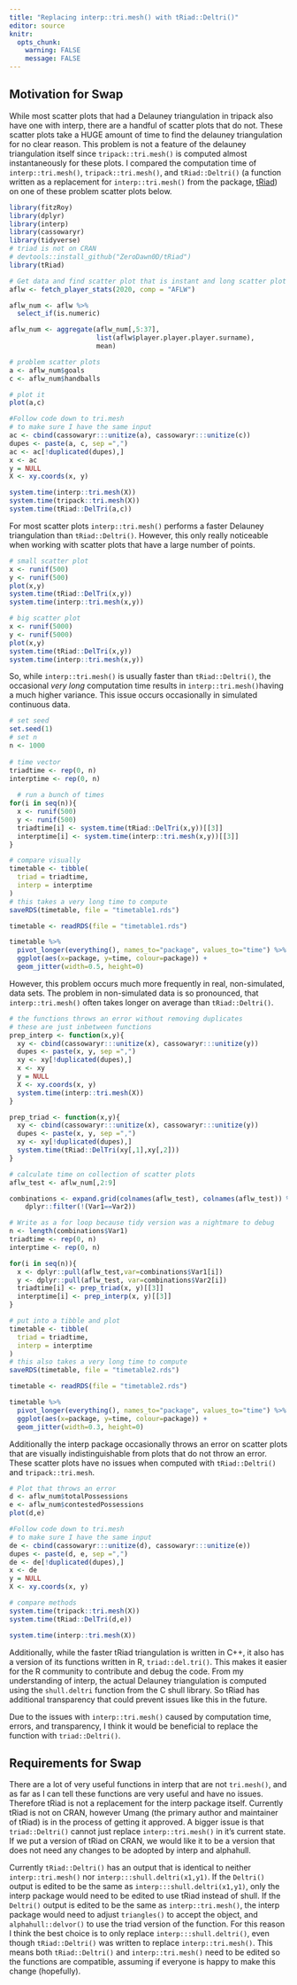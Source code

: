 ```yaml
---
title: "Replacing interp::tri.mesh() with tRiad::Deltri()"
editor: source
knitr:
  opts_chunk: 
    warning: FALSE
    message: FALSE
---
```


## Motivation for Swap

While most scatter plots that had a Delauney triangulation in tripack also have one with interp, there are a handful of scatter plots that do not. These scatter plots take a HUGE amount of time to find the delauney triangulation for no clear reason. This problem is not a feature of the delauney triangulation itself since `tripack::tri.mesh()` is computed almost instantaneously for these plots. I compared the computation time of `interp::tri.mesh()`, `tripack::tri.mesh()`, and `tRiad::Deltri()` (a function written as a replacement for `interp::tri.mesh()` from the package, [tRiad](https://github.com/ZeroDawn0D/tRiad)) on one of these problem scatter plots below.

```r
library(fitzRoy)
library(dplyr)
library(interp)
library(cassowaryr)
library(tidyverse)
# triad is not on CRAN
# devtools::install_github("ZeroDawn0D/tRiad")
library(tRiad)

# Get data and find scatter plot that is instant and long scatter plot
aflw <- fetch_player_stats(2020, comp = "AFLW")
```

```r
aflw_num <- aflw %>%
  select_if(is.numeric)

aflw_num <- aggregate(aflw_num[,5:37],
                      list(aflw$player.player.player.surname),
                      mean)

# problem scatter plots
a <- aflw_num$goals
c <- aflw_num$handballs

# plot it
plot(a,c)

#Follow code down to tri.mesh 
# to make sure I have the same input
ac <- cbind(cassowaryr:::unitize(a), cassowaryr:::unitize(c))
dupes <- paste(a, c, sep =",")
ac <- ac[!duplicated(dupes),]
x <- ac
y = NULL
X <- xy.coords(x, y)

system.time(interp::tri.mesh(X))
system.time(tripack::tri.mesh(X))
system.time(tRiad::DelTri(a,c))
```

For most scatter plots `interp::tri.mesh()` performs a faster Delauney triangulation than `tRiad::Deltri()`. However, this only really noticeable when working with scatter plots that have a large number of points.

```r
# small scatter plot
x <- runif(500)
y <- runif(500)
plot(x,y)
system.time(tRiad::DelTri(x,y))
system.time(interp::tri.mesh(x,y))

# big scatter plot
x <- runif(5000)
y <- runif(5000)
plot(x,y)
system.time(tRiad::DelTri(x,y))
system.time(interp::tri.mesh(x,y))
```

So, while `interp::tri.mesh()` is usually faster than `tRiad::Deltri()`, the occasional *very long* computation time results in `interp::tri.mesh()`having a much higher variance. This issue occurs occasionally in simulated continuous data.

```r
# set seed
set.seed(1)
# set n
n <- 1000
  
# time vector
triadtime <- rep(0, n)
interptime <- rep(0, n)
  
  # run a bunch of times
for(i in seq(n)){
  x <- runif(500)
  y <- runif(500)
  triadtime[i] <- system.time(tRiad::DelTri(x,y))[[3]]
  interptime[i] <- system.time(interp::tri.mesh(x,y))[[3]]
}

# compare visually
timetable <- tibble(
  triad = triadtime,
  interp = interptime
) 
# this takes a very long time to compute
saveRDS(timetable, file = "timetable1.rds") 
```

```r
timetable <- readRDS(file = "timetable1.rds")

timetable %>%
  pivot_longer(everything(), names_to="package", values_to="time") %>%
  ggplot(aes(x=package, y=time, colour=package)) +
  geom_jitter(width=0.5, height=0)

```

However, this problem occurs much more frequently in real, non-simulated, data sets. The problem in non-simulated data is so pronounced, that `interp::tri.mesh()` often takes longer on average than `tRiad::Deltri()`.

```r
# the functions throws an error without removing duplicates
# these are just inbetween functions
prep_interp <- function(x,y){
  xy <- cbind(cassowaryr:::unitize(x), cassowaryr:::unitize(y))
  dupes <- paste(x, y, sep =",")
  xy <- xy[!duplicated(dupes),]
  x <- xy
  y = NULL
  X <- xy.coords(x, y)
  system.time(interp::tri.mesh(X))
}

prep_triad <- function(x,y){
  xy <- cbind(cassowaryr:::unitize(x), cassowaryr:::unitize(y))
  dupes <- paste(x, y, sep =",")
  xy <- xy[!duplicated(dupes),]
  system.time(tRiad::DelTri(xy[,1],xy[,2]))
}

# calculate time on collection of scatter plots
aflw_test <- aflw_num[,2:9]

combinations <- expand.grid(colnames(aflw_test), colnames(aflw_test)) %>%
    dplyr::filter(!(Var1==Var2))

# Write as a for loop because tidy version was a nightmare to debug
n <- length(combinations$Var1)
triadtime <- rep(0, n)
interptime <- rep(0, n)

for(i in seq(n)){
  x <- dplyr::pull(aflw_test,var=combinations$Var1[i])
  y <- dplyr::pull(aflw_test, var=combinations$Var2[i])
  triadtime[i] <- prep_triad(x, y)[[3]]
  interptime[i] <- prep_interp(x, y)[[3]]
}

# put into a tibble and plot
timetable <- tibble(
  triad = triadtime,
  interp = interptime
) 
# this also takes a very long time to compute
saveRDS(timetable, file = "timetable2.rds")
```

```r
timetable <- readRDS(file = "timetable2.rds")

timetable %>%
  pivot_longer(everything(), names_to="package", values_to="time") %>%
  ggplot(aes(x=package, y=time, colour=package)) +
  geom_jitter(width=0.3, height=0)
```

Additionally the interp package occasionally throws an error on scatter plots that are visually indistinguishable from plots that do not throw an error. These scatter plots have no issues when computed with `tRiad::Deltri()` and `tripack::tri.mesh`.

```r
# Plot that throws an error
d <- aflw_num$totalPossessions
e <- aflw_num$contestedPossessions
plot(d,e)

#Follow code down to tri.mesh 
# to make sure I have the same input
de <- cbind(cassowaryr:::unitize(d), cassowaryr:::unitize(e))
dupes <- paste(d, e, sep =",")
de <- de[!duplicated(dupes),]
x <- de
y = NULL
X <- xy.coords(x, y)

# compare methods
system.time(tripack::tri.mesh(X))
system.time(tRiad::DelTri(d,e))
```

```r
system.time(interp::tri.mesh(X))
```

Additionally, while the faster tRiad triangulation is written in C++, it also has a version of its functions written in R, `triad::del.tri()`. This makes it easier for the R community to contribute and debug the code. From my understanding of interp, the actual Delauney triangulation is computed using the `shull.deltri` function from the C shull library. So tRiad has additional transparency that could prevent issues like this in the future.

Due to the issues with `interp::tri.mesh()` caused by computation time, errors, and transparency, I think it would be beneficial to replace the function with `triad::Deltri()`.

## Requirements for Swap
There are a lot of very useful functions in interp that are not `tri.mesh()`, and as far as I can tell these functions are very useful and have no issues. Therefore tRiad is not a replacement for the interp package itself. Currently tRiad is not on CRAN, however Umang (the primary author and maintainer of tRiad) is in the process of getting it approved. A bigger issue is that `triad::Deltri()` cannot just replace `interp::tri.mesh()` in it's current state. If we put a version of tRiad on CRAN, we would like it to be a version that does not need any changes to be adopted by interp and alphahull. 

Currently `tRiad::Deltri()` has an output that is identical to neither `interp::tri.mesh()` nor `interp:::shull.deltri(x1,y1)`. If the `Deltri()` output is edited to be the same as `interp:::shull.deltri(x1,y1)`, only the interp package would need to be edited to use tRiad instead of shull. If the `Deltri()` output is edited to be the same as `interp::tri.mesh()`, the interp package would need to adjust `triangles()` to accept the object, and `alphahull::delvor()` to use the triad version of the function. For this reason I think the best choice is to only replace `interp:::shull.deltri()`, even though `tRiad::Deltri()` was written to replace `interp::tri.mesh()`. This means both `tRiad::Deltri()` and `interp::tri.mesh()` need to be edited so the functions are compatible, assuming if everyone is happy to make this change (hopefully).
